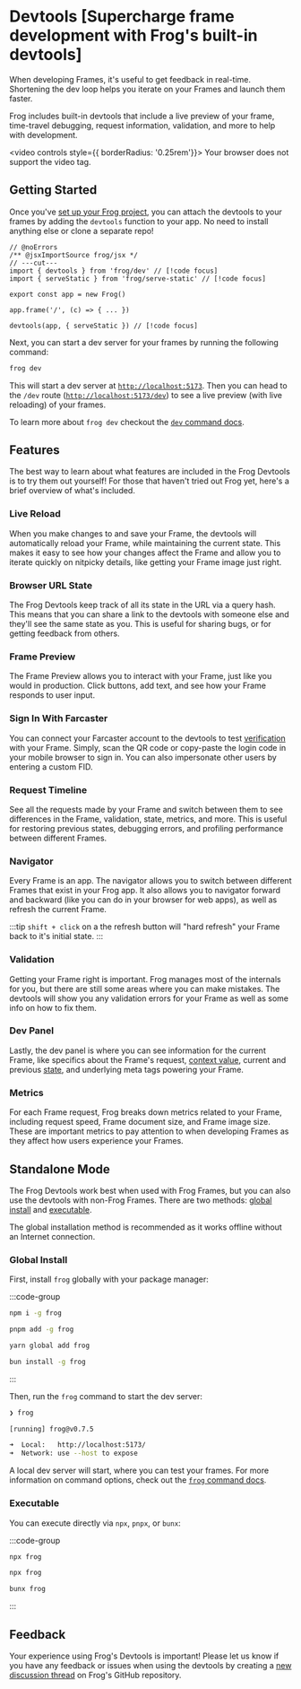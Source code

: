 # Devtools [Supercharge frame development with Frog's built-in devtools]

When developing Frames, it's useful to get feedback in real-time. Shortening the dev loop helps you iterate on your Frames and launch them faster.

Frog includes built-in devtools that include a live preview of your frame, time-travel debugging, request information, validation, and more to help with development.

<video controls style={{ borderRadius: '0.25rem'}}>
  <source src="/devtools.mp4" type="video/mp4" />
Your browser does not support the video tag.
</video>

## Getting Started

Once you've [set up your Frog project](/getting-started), you can attach the devtools to your frames by adding the `devtools` function to your app. No need to install anything else or clone a separate repo!

```tsx twoslash [src/index.tsx]
// @noErrors
/** @jsxImportSource frog/jsx */
// ---cut---
import { devtools } from 'frog/dev' // [!code focus]
import { serveStatic } from 'frog/serve-static' // [!code focus]
 
export const app = new Frog()
 
app.frame('/', (c) => { ... })

devtools(app, { serveStatic }) // [!code focus]
```

Next, you can start a dev server for your frames by running the following command:

```bash
frog dev
```

This will start a dev server at [`http://localhost:5173`](http://localhost:5173). Then you can head to the `/dev` route ([`http://localhost:5173/dev`](http://localhost:5173/dev)) to see a live preview (with live reloading) of your frames.

To learn more about `frog dev` checkout the [`dev` command docs](/commands/dev).

## Features

The best way to learn about what features are included in the Frog Devtools is to try them out yourself! For those that haven't tried out Frog yet, here's a brief overview of what's included.

### Live Reload

When you make changes to and save your Frame, the devtools will automatically reload your Frame, while maintaining the current state. This makes it easy to see how your changes affect the Frame and allow you to iterate quickly on nitpicky details, like getting your Frame image just right.

### Browser URL State

The Frog Devtools keep track of all its state in the URL via a query hash. This means that you can share a link to the devtools with someone else and they'll see the same state as you. This is useful for sharing bugs, or for getting feedback from others.

### Frame Preview

The Frame Preview allows you to interact with your Frame, just like you would in production. Click buttons, add text, and see how your Frame responds to user input.

### Sign In With Farcaster

You can connect your Farcaster account to the devtools to test [verification](/concepts/securing-frames#frame-data-verification) with your Frame. Simply, scan the QR code or copy-paste the login code in your mobile browser to sign in. You can also impersonate other users by entering a custom FID.

### Request Timeline

See all the requests made by your Frame and switch between them to see differences in the Frame, validation, state, metrics, and more. This is useful for restoring previous states, debugging errors, and profiling performance between different Frames.

### Navigator

Every Frame is an app. The navigator allows you to switch between different Frames that exist in your Frog app. It also allows you to navigator forward and backward (like you can do in your browser for web apps), as well as refresh the current Frame.

:::tip
`shift + click` on a the refresh button will "hard refresh" your Frame back to it's initial state.
:::

### Validation

Getting your Frame right is important. Frog manages most of the internals for you, but there are still some areas where you can make mistakes. The devtools will show you any validation errors for your Frame as well as some info on how to fix them.

### Dev Panel

Lastly, the dev panel is where you can see information for the current Frame, like specifics about the Frame's request, [context value](/reference/frog-frame-context), current and previous [state](/concepts/state-management), and underlying meta tags powering your Frame.

### Metrics

For each Frame request, Frog breaks down metrics related to your Frame, including request speed, Frame document size, and Frame image size. These are important metrics to pay attention to when developing Frames as they affect how users experience your Frames.

## Standalone Mode

The Frog Devtools work best when used with Frog Frames, but you can also use the devtools with non-Frog Frames. There are two methods: [global install](#global-install) and [executable](#executable).

The global installation method is recommended as it works offline without an Internet connection.

### Global Install

First, install `frog` globally with your package manager:

:::code-group
```bash [npm]
npm i -g frog
```

```bash [pnpm]
pnpm add -g frog
```

```bash [yarn]
yarn global add frog
```

```bash [bun]
bun install -g frog
```
:::

Then, run the `frog` command to start the dev server:

```bash
❯ frog

[running] frog@v0.7.5

➜  Local:   http://localhost:5173/
➜  Network: use --host to expose
```

A local dev server will start, where you can test your frames. For more information on command options, check out the [`frog` command docs](/commands/dev).

### Executable

You can execute directly via `npx`, `pnpx`, or `bunx`:

:::code-group
```bash [npx]
npx frog
```

```bash [pnpx]
npx frog
```

```bash [bunx]
bunx frog
```
:::

## Feedback

Your experience using Frog's Devtools is important! Please let us know if you have any feedback or issues when using the devtools by creating a [new discussion thread](https://github.com/wevm/frog/discussions) on Frog's GitHub repository.
